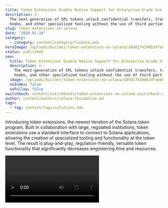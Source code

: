 ```yaml
---
title: Token Extensions Enable Native Support for Enterprise-Grade Use Cases
description: >-
  The next-generation of SPL tokens unlock confidential transfers, transfer
  hooks, and other specialized tooling without the use of third parties.
slug: token-extensions-on-solana
date: "2024-01-24"
category:
  - category: content/category/finance.mdx
heroImage: /uploads/builder/token-extensions-on-solana/a898174340b34faeb6c95c40cfcaa4a0.jpg
status: published
seo:
  title: Token Extensions Enable Native Support for Enterprise-Grade Use Cases
  description: >-
    The next-generation of SPL tokens unlock confidential transfers, transfer
    hooks, and other specialized tooling without the use of third parties.
  image: /uploads/builder/token-extensions-on-solana/a898174340b34faeb6c95c40cfcaa4a0.jpg
  noIndex: false
  noFollow: false
switchback: content/switchbacks/token-extensions-on-solana-switchback.mdx
author: content/authors/solana-foundation.md
tags:
  - tag: content/tags/solutions.mdx
---
```


Introducing token extensions, the newest iteration of the Solana token program. Built in collaboration with large, regulated institutions, token extensions use a standard interface to connect to Solana applications, allowing the creation of specialized tooling and functionality at the token level. The result is plug-and-play, regulation-friendly, versatile token functionality that significantly decreases engineering time and resources.

<video url="https://youtu.be/CEuKahqOYbs " />

The first token extensions were included as part of [the v.1.17 release](https://solana.com/news/solana-validators-v1-17-update) of the Solana Labs validator client. Some of them include:

| Extension                | Description                                                                                                       | Potential use cases                                                                                                                             |
| ------------------------ | ----------------------------------------------------------------------------------------------------------------- | ----------------------------------------------------------------------------------------------------------------------------------------------- |
| Confidential transfers   | Protects the confidentiality of users balances within a transfer, as well as hiding transaction amounts           | Onchain payroll, B2B payments, treasury management                                                                                              |
| Transfer hooks           | Gives the token issuer control over which wallets can interact with their token and how tokens and users interact | KYC verification, token- gated access, royalty enforcement                                                                                      |
| Transfer fees            | The ability to charge fees at the protocol level                                                                  | Permanent royalties, publisher fees, transaction fees                                                                                           |
| Permanent delegation     | Allow a program to have irrevocable authority over a token                                                        | Automatic subscription services, updating real world assets to reflect reality, stablecoin regulatory compliance with freeze &amp; seize orders |
| Metadata pointer         | Establish verifiable links between tokens and metadata                                                            | Token verification, accounts receivable attribution                                                                                             |
| Default account state    | Configure and enforce token account permissions                                                                   | KYC verification                                                                                                                                |
| Non-transferrable tokens | Makes it impossible to reassign the owner of a token, except by issuer                                            | Managing an external database, non-transferrable mints of NFTs or other assets                                                                  |

**Confidential transfers**

- Protects the confidentiality of users balances within a transfer, as well as hiding transaction amounts
- **Use cases:** Onchain payroll, B2B payments, treasury management

**Transfer hooks**

- Gives the token issuer control over which wallets can interact with their token and how tokens and users interact
- **Use cases:** KYC verification, token- gated access, royalty enforcement

**Transfer fees**

- The ability to charge fees at the protocol level
- **Use cases:** Permanent royalties, publisher fees, transaction fees

**Permanent delegation**

- Allow a program to have irrevocable authority over a token
- **Use cases:** Automatic subscription services, updating real world assets to reflect reality, stablecoin regulatory compliance with freeze & seize orders

**Metadata pointer**

- Establish verifiable links between tokens and metadata.
- **Use cases:** Token verification, accounts receivable attribution

**Default account state**

- Configure and enforce token account permissions
- **Use cases:** KYC verification

**Non-transferrable tokens**

- Makes it impossible to reassign the owner of a token, except by issuer
- **Use cases:** Managing an external database, non-transferrable mints of NFTs or other assets

_Start digging into developer resources:_ [_Documentation_](https://spl.solana.com/token-2022), [_Guides_](https://solana.com/developers/guides?tags=token+extensions), [_Tutorial playlist_](https://www.youtube.com/playlist?list=PLilwLeBwGuK6imBuGLSLmzMEyj6yVHGDO)_._

Some stablecoin issuers using Solana have already started implementing token extensions. Paxos, for example, recently leveraged permanent delegation, metadata pointer, transfer hooks, and more to [launch their USDP stablecoin](https://paxos.com/2023/12/22/paxos-expands-to-the-solana-blockchain/). GMO Trust announced the first regulated Japanese yen stablecoin as well as their own U.S. dollar stablecoin on the Solana network, which uses permanent delegation, default account state, and the metadata pointer.

Solana, already a leading blockchain network due the protocol’s scalability-focused design and ecosystem-wide innovations such as [state compression](https://solana.com/news/state-compression-compressed-nfts-solana), has become the place for developers to innovate and build businesses using blockchain technology. [Recent reports noted](https://solana.com/2024outlook) that the Solana network processed 40.7m daily user transactions in Q4 2023, and Solana was the top non-EVM chain for new developers. The last twelve months have seen payments giants [Visa](https://fortune.com/crypto/2023/09/05/visa-stablecoin-usdc-solana-worldpay-nuvei-merchants-payments/) and [Mastercard](https://www.theblock.co/post/228809/mastercard-crypto-credential-standards) choose to build with Solana, the launch of new stablecoins like [Paxos](https://fortune.com/crypto/2023/12/22/paxos-solana-ethereum-department-financial-services-stablecoin-circle-tether/), and the rise of new business use cases from [Helium’s decentralized sensor network](https://blog.helium.com/a-new-era-for-helium-begins-with-upgrade-to-solana-blockchain-88b742276ec1) to real-life tea house company Boba Guys’ [Solana-powered loyalty program](https://blockster.com/introducing-boba-guys-passport-a-new-loyalty-program-powered-by-hang).

Interested in building with token extensions? Developers can learn [how to set up token extensions here](https://solana.com/news/token-extensions-developer-guide), or [reach out](https://solanafoundation.typeform.com/to/ST7YdGSz) to set up a call with the Solana Foundation to learn more.
